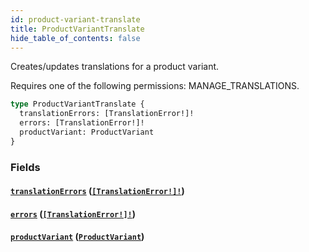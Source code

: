 ```yaml
---
id: product-variant-translate
title: ProductVariantTranslate
hide_table_of_contents: false
---
```


Creates/updates translations for a product variant.

Requires one of the following permissions: MANAGE_TRANSLATIONS.

```graphql
type ProductVariantTranslate {
  translationErrors: [TranslationError!]!
  errors: [TranslationError!]!
  productVariant: ProductVariant
}
```

### Fields

#### [`translationErrors`](#) ([`[TranslationError!]!`](../../../developer/api-reference/objects/translation-error))

#### [`errors`](#) ([`[TranslationError!]!`](../../../developer/api-reference/objects/translation-error))

#### [`productVariant`](#) ([`ProductVariant`](../../../developer/api-reference/objects/product-variant))
